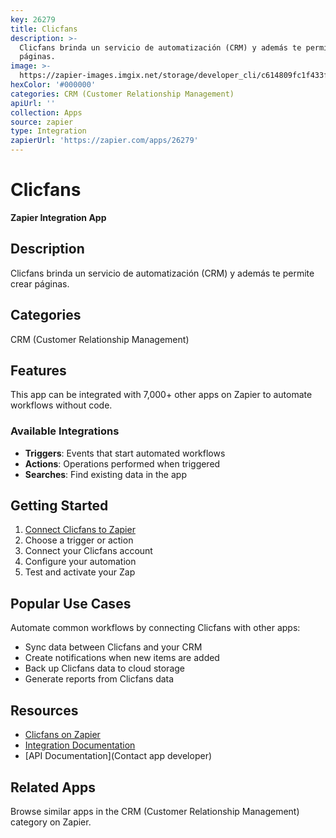 ```yaml
---
key: 26279
title: Clicfans
description: >-
  Clicfans brinda un servicio de automatización (CRM) y además te permite crear
  páginas.
image: >-
  https://zapier-images.imgix.net/storage/developer_cli/c614809fc1f433fb8309e1de8a79b1b5.png?auto=format%2Ccompress&ixlib=python-3.0.0&q=50
hexColor: '#000000'
categories: CRM (Customer Relationship Management)
apiUrl: ''
collection: Apps
source: zapier
type: Integration
zapierUrl: 'https://zapier.com/apps/26279'
---
```

# Clicfans

**Zapier Integration App**

## Description

Clicfans brinda un servicio de automatización (CRM) y además te permite crear páginas.

## Categories

CRM (Customer Relationship Management)

## Features

This app can be integrated with 7,000+ other apps on Zapier to automate workflows without code.

### Available Integrations

- **Triggers**: Events that start automated workflows
- **Actions**: Operations performed when triggered
- **Searches**: Find existing data in the app

## Getting Started

1. [Connect Clicfans to Zapier](https://zapier.com/apps/26279)
2. Choose a trigger or action
3. Connect your Clicfans account
4. Configure your automation
5. Test and activate your Zap

## Popular Use Cases

Automate common workflows by connecting Clicfans with other apps:

- Sync data between Clicfans and your CRM
- Create notifications when new items are added
- Back up Clicfans data to cloud storage
- Generate reports from Clicfans data

## Resources

- [Clicfans on Zapier](https://zapier.com/apps/26279)
- [Integration Documentation](https://zapier.com/apps/26279/integrations)
- [API Documentation](Contact app developer)

## Related Apps

Browse similar apps in the CRM (Customer Relationship Management) category on Zapier.
